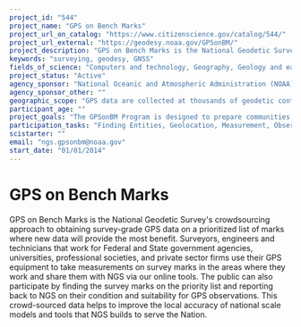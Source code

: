 ```yaml
---
project_id: "544"
project_name: "GPS on Bench Marks"
project_url_on_catalog: "https://www.citizenscience.gov/catalog/544/"
project_url_external: "https://geodesy.noaa.gov/GPSonBM/"
project_description: "GPS on Bench Marks is the National Geodetic Survey&#39;s crowdsourcing approach to obtaining survey-grade GPS data on a prioritized list of marks where new data will provide the most benefit. Surveyors, engineers and technicians that work for Federal and State government agencies, universities, professional societies, and private sector firms use their GPS equipment to take measurements on survey marks in the areas where they work and share them with NGS via our online tools. The public can also participate by finding the survey marks on the priority list and reporting back to NGS on their condition and suitability for GPS observations. This crowd-sourced data helps to improve the local accuracy of national scale models and tools that NGS builds to serve the Nation."
keywords: "surveying, geodesy, GNSS"
fields_of_science: "Computers and technology, Geography, Geology and earth science, Nature and outdoors"
project_status: "Active"
agency_sponsor: "National Oceanic and Atmospheric Administration (NOAA)"
agency_sponsor_other: ""
geographic_scope: "GPS data are collected at thousands of geodetic control mark locations across the USA, and are then shared via on-line forms. Location lists can be generated via search at https://noaa.maps.arcgis.com/apps/webappviewer/index.html?id=6093dd81e9e94f7a9062e2fe5fb2f7f5"
participant_age: ""
project_goals: "The GPSonBM Program is designed to prepare communities across the country to take full advantage of the many benefits of the Modernized National Spatial Refence System when it is released."
participation_tasks: "Finding Entities, Geolocation, Measurement, Observation"
scistarter: ""
email: "ngs.gpsonbm@noaa.gov"
start_date: "01/01/2014"
---
```


# GPS on Bench Marks

GPS on Bench Marks is the National Geodetic Survey&#39;s crowdsourcing approach to obtaining survey-grade GPS data on a prioritized list of marks where new data will provide the most benefit. Surveyors, engineers and technicians that work for Federal and State government agencies, universities, professional societies, and private sector firms use their GPS equipment to take measurements on survey marks in the areas where they work and share them with NGS via our online tools. The public can also participate by finding the survey marks on the priority list and reporting back to NGS on their condition and suitability for GPS observations. This crowd-sourced data helps to improve the local accuracy of national scale models and tools that NGS builds to serve the Nation.
